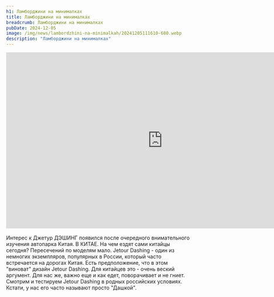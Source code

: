 ```yaml
---
h1: Ламборджини на минималках
title: Ламборджини на минималках
breadcrumb: Ламборджини на минималках
pubDate: 2024-12-05
image: /img/news/lambordzhini-na-minimalkah/20241205111610-680.webp
description: "Ламборджини на минималках"
---
```




<div class="video-container">
    <iframe src="https://vkvideo.ru/video_ext.php?oid=-33855371&id=456240155&hd=2&autoplay=1" width="853" height="480" allow="autoplay; encrypted-media; fullscreen; picture-in-picture; screen-wake-lock;" frameborder="0" allowfullscreen></iframe>
</div>

<br/>
Интерес к Джетур ДЭШИНГ появился после очередного внимательного изучения автопарка Китая. В КИТАЕ. На чем ездят сами китайцы сегодня? Пересечений по моделям мало. Jetour Dashing - один из немногих экземпляров, популярных в России, который часто встречается на дорогах Китая. Есть предположение, что в этом "виноват" дизайн Jetour Dashing. Для китайцев это - очень веский аргумент. Для нас же, важно еще и как едет, поворачивает и не гниет. Смотрим и тестируем Jetour Dashing в родных российских условиях. Кстати, у нас его часто называют просто "Дашкой".

